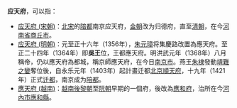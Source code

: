 '''应天府'''，可以指：
*[[应天府_(宋朝)|应天府 (宋朝)]]：[[北宋|北宋]]的[[陪都|陪都]]南京应天府，[[金朝|金朝]]改为归德府，直至[[清朝|清朝]]，在今[[河南省|河南省]][[商丘市|商丘市]]。
*[[应天府_(明朝)|应天府 (明朝)]]：元至正十六年（1356年），[[朱元璋|朱元璋]]将集慶路改置為應天府。至正二十四年（1364年）即'''吳王'''位，王都應天府。明洪武元年（1368年）八月稱帝，仍以應天府為都城，稱京師應天府，在今日[[南京市|南京市]]。燕王[[朱棣|朱棣]]發動[[靖難之變|靖難之變]]奪位後，自永乐元年（1403年）起計畫迁都[[北京|北京]][[順天府|順天府]]，十九年（1421年）正式[[永乐迁都|迁都]]，南京成为[[陪都|陪都]]。
*[[應天府_(越南)|應天府 (越南)]]：[[越南|越南]][[後黎朝|後黎朝]]至[[阮朝|阮朝]]早期的一個府，後改為[[應和府|應和府]]，治所在今[[河內市|河內市]][[應和縣|應和縣]]。

{{disambig|Cat=府名消歧义}}